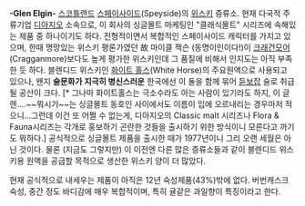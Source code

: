 '''-Glen Elgin-'''
[[스코틀랜드]] [[스페이사이드]](Speyside)의 [[위스키]] 증류소.
현재 다국적 주류기업 [[디아지오]] 소속으로, 이 회사의 싱글몰트 마케팅인 "클래식몰트" 시리즈에 속해있는 제품 중 하나이기도 하다.
전형적이면서 복합적인 스페이사이드 캐릭터를 가지고 있으며, 한때 명망있는 위스키 평론가였던 故 마이클 잭슨 (동명이인이다!)이 [[크래건모어]](Cragganmore)보다도 높게 평가한 위스키인데 그 품질에 비해서 인지도는 아직 부족한 듯 하다.
블렌디드 위스키인 [[화이트 홀스]](White Horse)의 주요원액으로 사용되고 있으나, 왠지 '''술문화가 지극히 병신스러운''' 한국에선 이 둘을 함께 묶어 [[듣보잡]] 술로 취급될 공산이 크다. [* 그나마 화이트홀스는 극소수라도 아는 사람이 있기라도 하지, 이 글렌....~~뭐시기~~는 싱글몰트 동호인 사이에서도 이름이 입에 오르내리는 경우마저 적으니...그런데 이건 또 어쩔 수 없는게, 디아지오의 Classic malt 시리즈나 Flora & Fauna시리즈는 각개로 홍보하기 곤란한 것들을 출시하기 위한 방식이니 모른다고 까기도 뭐하다.]
공식적으로 싱글몰트 제품을 출시한 때가 1977년이니 그리 오랜 세월은 아닌 것이다. 물론 (지금도 그렇지만) 이 이전엔 다른 많은 증류소들과 같이 블렌디드 위스키용 원액을 공급할 목적으로 생산한 위스키 양이 더 많았다.

현재 공식적으로 내세우는 제품이 아직은 12년 숙성제품(43%)밖에 없다.
버번캐스크 숙성, 중간 정도 바디감에 매우 복합적이며, 특히 귤같은 과일향이 특징이라고 한다.
